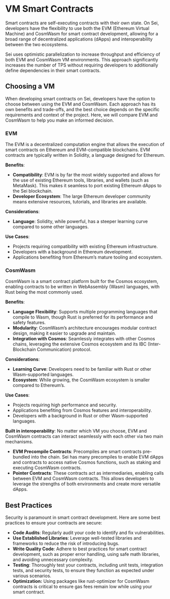 
# VM Smart Contracts

Smart contracts are self-executing contracts with their own state. On Sei, developers have the flexibility to use both the EVM (Ethereum Virtual Machine) and CosmWasm for smart contract development, allowing for a broad range of decentralized applications (dApps) and interoperability between the two ecosystems.

<Callout type="danger">
  Sei uses optimistic parallelization to increase throughput and efficiency of both EVM and CosmWasm VM environments. This approach significantly increases
  the number of TPS without requiring developers to additionally define dependencies in their smart contracts.
</Callout>

## Choosing a VM

When developing smart contracts on Sei, developers have the option to choose between using the EVM and CosmWasm. Each approach has its own benefits and trade-offs, and the best choice depends on the specific requirements and context of the project. Here, we will compare EVM and CosmWasm to help you make an informed decision.

### EVM

The EVM is a decentralized computation engine that allows the execution of smart contracts on Ethereum and EVM-compatible blockchains. EVM contracts are typically written in Solidity, a language designed for Ethereum.

<div className="p-4 border rounded bg-white text-black mt-6">
<b>Benefits</b>:

- **Compatibility**: EVM is by far the most widely supported and allows for the use of existing Ethereum tools, libraries, and wallets (such as MetaMask). This makes it seamless to port existing Ethereum dApps to the Sei blockchain.
- **Developer Ecosystem**: The large Ethereum developer community means extensive resources, tutorials, and libraries are available.

<b>Considerations</b>:

- **Language**: Solidity, while powerful, has a steeper learning curve compared to some other languages.

<b>Use Cases</b>:

- Projects requiring compatibility with existing Ethereum infrastructure.
- Developers with a background in Ethereum development.
- Applications benefiting from Ethereum’s mature tooling and ecosystem.
</div>

### CosmWasm

CosmWasm is a smart contract platform built for the Cosmos ecosystem, enabling contracts to be written in WebAssembly (Wasm) languages, with Rust being the most commonly used.

<div className="p-4 border rounded bg-white text-black mt-6">
<b>Benefits</b>:

- **Language Flexibility**: Supports multiple programming languages that compile to Wasm, though Rust is preferred for its performance and safety features.
- **Modularity**: CosmWasm’s architecture encourages modular contract design, making it easier to upgrade and maintain.
- **Integration with Cosmos**: Seamlessly integrates with other Cosmos chains, leveraging the extensive Cosmos ecosystem and its IBC (Inter-Blockchain Communication) protocol.

<b>Considerations</b>:

- **Learning Curve**: Developers need to be familiar with Rust or other Wasm-supported languages.
- **Ecosystem**: While growing, the CosmWasm ecosystem is smaller compared to Ethereum’s.

<b>Use Cases</b>:

- Projects requiring high performance and security.
- Applications benefiting from Cosmos features and interoperability.
- Developers with a background in Rust or other Wasm-supported languages.
</div>

<Callout type="info">
  <strong>Built in interoperability</strong>:  
  No matter which VM you choose, EVM and CosmWasm contracts can interact seamlessly with each other via two main mechanisms.

  - **EVM Precompile Contracts**: Precompiles are smart contracts pre-bundled into the chain. Sei has many precompiles to enable EVM dApps and contracts to access native Cosmos functions, such as staking and executing CosmWasm contracts.
  - **Pointer Contracts**: These contracts act as intermediaries, enabling calls between EVM and CosmWasm contracts. This allows developers to leverage the strengths of both environments and create more versatile dApps.
</Callout>

## Best Practices

Security is paramount in smart contract development. Here are some best practices to ensure your contracts are secure:

- **Code Audits**: Regularly audit your code to identify and fix vulnerabilities.
- **Use Established Libraries**: Leverage well-tested libraries and frameworks to reduce the risk of introducing bugs.
- **Write Quality Code**: Adhere to best practices for smart contract development, such as proper error handling, using safe math libraries, and avoiding unnecessary complexity.
- **Testing**: Thoroughly test your contracts, including unit tests, integration tests, and security tests, to ensure they function as expected under various scenarios.
- **Optimization:** Using packages like rust-optimizer for CosmWasm contracts is critical to ensure gas fees remain low while using your smart contract.

